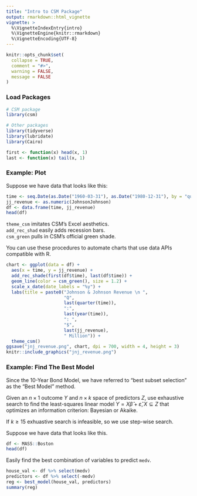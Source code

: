 ---
title: "Intro to CSM Package"
output: rmarkdown::html_vignette
vignette: >
  %\VignetteIndexEntry{intro}
  %\VignetteEngine{knitr::rmarkdown}
  %\VignetteEncoding{UTF-8}
---

```{r, include = FALSE}
knitr::opts_chunk$set(
  collapse = TRUE,
  comment = "#>",
  warning = FALSE,
  message = FALSE
)
```

### Load Packages

```{r setup}
# CSM package
library(csm)

# Other packages
library(tidyverse)
library(lubridate)
library(Cairo)

first <- function(x) head(x, 1)
last <- function(x) tail(x, 1)
```




### Example: Plot

Suppose we have data that looks like this:
```{r}
time <- seq.Date(as.Date("1960-03-31"), as.Date("1980-12-31"), by = "quarter")
jj_revenue <- as.numeric(JohnsonJohnson)
df <- data.frame(time, jj_revenue)
head(df)
```

`theme_csm` imitates CSM's Excel aesthetics. \
`add_rec_shad` easily adds recession bars. \
`csm_green` pulls in CSM's official green shade.

You can use these procedures to automate charts that use data APIs compatible with R.

```{r, out.width="70%", out.height="70%"}
chart <- ggplot(data = df) +
  aes(x = time, y = jj_revenue) +
  add_rec_shade(first(df$time), last(df$time)) + 
  geom_line(color = csm_green(), size = 1.2) +
  scale_x_date(date_labels = "%y") +
  labs(title = paste0("Johnson & Johnson Revenue \n ",
                      "Q",
                      last(quarter(time)),
                      ":",
                      last(year(time)),
                      ": ",
                      "$",
                      last(jj_revenue), 
                      " Million")) +
  theme_csm()
ggsave("jnj_revenue.png", chart, dpi = 700, width = 4, height = 3)
knitr::include_graphics("jnj_revenue.png")
```


### Example: Find The Best Model

Since the 10-Year Bond Model, we have referred to "best subset selection" as the "Best Model" method.

Given an  $n \times 1$ outcome $Y$ and $n \times k$ space of predictors $Z$, use exhaustive search to find the least-squares linear model $Y = X \hat \beta + \hat \varepsilon, X \subseteq Z$ that optimizes an information criterion: Bayesian or Akaike.

If $k \geq 15$ exhuastive search is infeasible, so we use step-wise search.

Suppose we have data that looks like this.
```{r}
df <- MASS::Boston
head(df)
```

Easily find the best combination of variables to predict `medv`.
```{r}
house_val <- df %>% select(medv)
predictors <- df %>% select(-medv)
reg <- best_model(house_val, predictors)
summary(reg)
```

